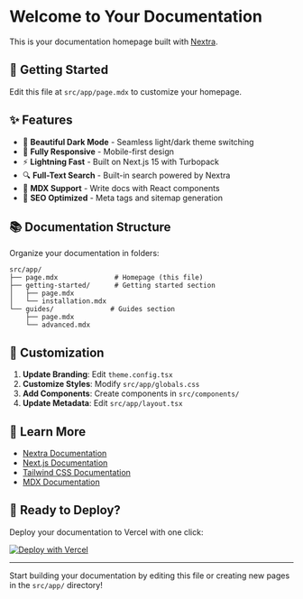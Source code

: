 # Welcome to Your Documentation

This is your documentation homepage built with [Nextra](https://nextra.site/).

## 🚀 Getting Started

Edit this file at `src/app/page.mdx` to customize your homepage.

## ✨ Features

- 🎨 **Beautiful Dark Mode** - Seamless light/dark theme switching
- 📱 **Fully Responsive** - Mobile-first design
- ⚡ **Lightning Fast** - Built on Next.js 15 with Turbopack
- 🔍 **Full-Text Search** - Built-in search powered by Nextra
- 📝 **MDX Support** - Write docs with React components
- 🎯 **SEO Optimized** - Meta tags and sitemap generation

## 📚 Documentation Structure

Organize your documentation in folders:

```
src/app/
├── page.mdx              # Homepage (this file)
├── getting-started/      # Getting started section
│   ├── page.mdx
│   └── installation.mdx
└── guides/              # Guides section
    ├── page.mdx
    └── advanced.mdx
```

## 🎨 Customization

1. **Update Branding**: Edit `theme.config.tsx`
2. **Customize Styles**: Modify `src/app/globals.css`
3. **Add Components**: Create components in `src/components/`
4. **Update Metadata**: Edit `src/app/layout.tsx`

## 📖 Learn More

- [Nextra Documentation](https://nextra.site/docs)
- [Next.js Documentation](https://nextjs.org/docs)
- [Tailwind CSS Documentation](https://tailwindcss.com/docs)
- [MDX Documentation](https://mdxjs.com/)

## 🚢 Ready to Deploy?

Deploy your documentation to Vercel with one click:

[![Deploy with Vercel](https://vercel.com/button)](https://vercel.com/new)

---

Start building your documentation by editing this file or creating new pages in the `src/app/` directory!

